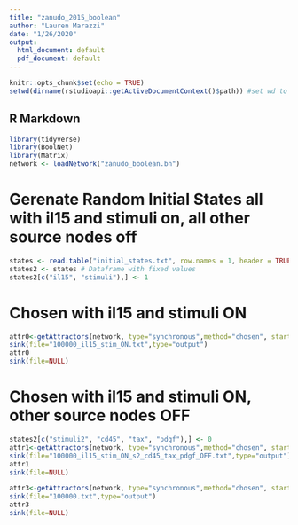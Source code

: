 ```yaml
---
title: "zanudo_2015_boolean"
author: "Lauren Marazzi"
date: "1/26/2020"
output:
  html_document: default
  pdf_document: default
---
```


<style type="text/css">
.main-container {
  max-width: 1350px;
  margin-left: auto;
  margin-right: auto;
}
</style>

```r
knitr::opts_chunk$set(echo = TRUE)
setwd(dirname(rstudioapi::getActiveDocumentContext()$path)) #set wd to wherever script is located
```

## R Markdown
```r
library(tidyverse)
library(BoolNet)
library(Matrix)
network <- loadNetwork("zanudo_boolean.bn")

```

# Gerenate Random Initial States all with il15 and stimuli on, all other source nodes off
```r
states <- read.table("initial_states.txt", row.names = 1, header = TRUE) %>%t() %>%as.data.frame() # Dataframe without fixed values
states2 <- states # Dataframe with fixed values
states2[c("il15", "stimuli"),] <- 1

```


# Chosen with il15 and stimuli ON
```r

attr0<-getAttractors(network, type="synchronous",method="chosen", startStates=states2,returnTable = TRUE)
sink(file="100000_il15_stim_ON.txt",type="output")
attr0
sink(file=NULL)

```

# Chosen with il15 and stimuli ON, other source nodes OFF
```r
states2[c("stimuli2", "cd45", "tax", "pdgf"),] <- 0
attr1<-getAttractors(network, type="synchronous",method="chosen", startStates=states2,returnTable = TRUE)
sink(file="100000_il15_stim_ON_s2_cd45_tax_pdgf_OFF.txt",type="output")
attr1
sink(file=NULL)
```


```r
attr3<-getAttractors(network, type="synchronous",method="chosen", startStates=states,returnTable = TRUE)
sink(file="100000.txt",type="output")
attr3
sink(file=NULL)
```







